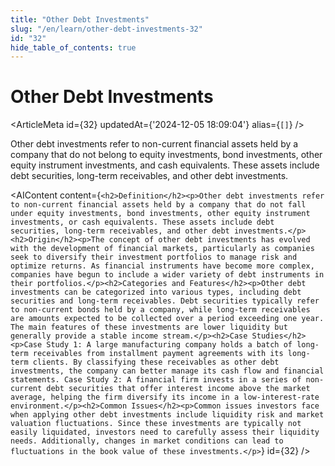 ```yaml
---
title: "Other Debt Investments"
slug: "/en/learn/other-debt-investments-32"
id: "32"
hide_table_of_contents: true
---
```



# Other Debt Investments

<ArticleMeta id={32} updatedAt={'2024-12-05 18:09:04'} alias={`[]`} />
<div className='border-solid border-b border-t-0 my-4 border-[var(--ifm-color-gray-300)]' />

Other debt investments refer to non-current financial assets held by a company that do not belong to equity investments, bond investments, other equity instrument investments, and cash equivalents. These assets include debt securities, long-term receivables, and other debt investments.

<AIContent content={`<h2>Definition</h2><p>Other debt investments refer to non-current financial assets held by a company that do not fall under equity investments, bond investments, other equity instrument investments, or cash equivalents. These assets include debt securities, long-term receivables, and other debt investments.</p><h2>Origin</h2><p>The concept of other debt investments has evolved with the development of financial markets, particularly as companies seek to diversify their investment portfolios to manage risk and optimize returns. As financial instruments have become more complex, companies have begun to include a wider variety of debt instruments in their portfolios.</p><h2>Categories and Features</h2><p>Other debt investments can be categorized into various types, including debt securities and long-term receivables. Debt securities typically refer to non-current bonds held by a company, while long-term receivables are amounts expected to be collected over a period exceeding one year. The main features of these investments are lower liquidity but generally provide a stable income stream.</p><h2>Case Studies</h2><p>Case Study 1: A large manufacturing company holds a batch of long-term receivables from installment payment agreements with its long-term clients. By classifying these receivables as other debt investments, the company can better manage its cash flow and financial statements. Case Study 2: A financial firm invests in a series of non-current debt securities that offer interest income above the market average, helping the firm diversify its income in a low-interest-rate environment.</p><h2>Common Issues</h2><p>Common issues investors face when applying other debt investments include liquidity risk and market valuation fluctuations. Since these investments are typically not easily liquidated, investors need to carefully assess their liquidity needs. Additionally, changes in market conditions can lead to fluctuations in the book value of these investments.</p>`} id={32} />
